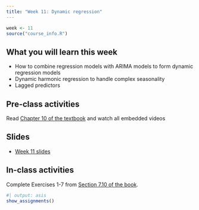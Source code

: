 ```yaml
---
title: "Week 11: Dynamic regression"
---
```


```r
week <- 11
source("course_info.R")
```

## What you will learn this week

* How to combine regression models with ARIMA models to form dynamic regression models
* Dynamic harmonic regression to handle complex seasonality
* Lagged predictors

## Pre-class activities

Read [Chapter 10 of the textbook](https://otexts.com/fpp3/dynamic.html) and watch all embedded videos

## Slides

* [Week 11 slides](https://raw.githubusercontent.com/numbats/af/main/slides/week11.pdf)

## In-class activities

Complete Exercises 1-7 from [Section 7.10 of the book](https://otexts.com/fpp3/regression-exercises.html).


```r
#| output: asis
show_assignments()
```
